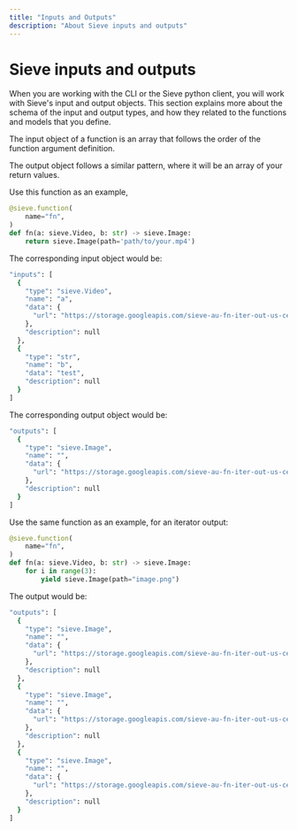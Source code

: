 ```yaml
---
title: "Inputs and Outputs"
description: "About Sieve inputs and outputs"
---
```


# Sieve inputs and outputs

When you are working with the CLI or the Sieve python client, you will work with Sieve's input and output objects. This section explains more about the schema of the input and output types, and how they related to the functions and models that you define. 

The input object of a function is an array that follows the order of the function argument definition. 

The output object follows a similar pattern, where it will be an array of your return values.

Use this function as an example, 

```python
@sieve.function(
    name="fn",
)
def fn(a: sieve.Video, b: str) -> sieve.Image:
    return sieve.Image(path='path/to/your.mp4') 
```


The corresponding input object would be: 

```bash
"inputs": [
  {
    "type": "sieve.Video",
    "name": "a",
    "data": {
      "url": "https://storage.googleapis.com/sieve-au-fn-iter-out-us-central1-public-file-upload-bucket/0d5fbb11-5bea-48f8-baf8-28e82c06d31f/7ec9d405-85ee-49d4-aef2-08d39e2b1e26-input-target_audio"
    },
    "description": null
  },
  {
    "type": "str",
    "name": "b",
    "data": "test",
    "description": null
  }
]
```

The corresponding output object would be: 
```bash
"outputs": [
  {
    "type": "sieve.Image",
    "name": "",
    "data": {
      "url": "https://storage.googleapis.com/sieve-au-fn-iter-out-us-central1-public-file-upload-bucket/0d5fbb11-5bea-48f8-baf8-28e82c06d31f/7ec9d405-85ee-49d4-aef2-08d39e2b1e26-input-target_audio"
    },
    "description": null
  }
]
```


Use the same function as an example, for an iterator output:

```python
@sieve.function(
    name="fn",
)
def fn(a: sieve.Video, b: str) -> sieve.Image:
    for i in range(3): 
        yield sieve.Image(path="image.png")

```

The output would be: 
```bash
"outputs": [
  {
    "type": "sieve.Image",
    "name": "",
    "data": {
      "url": "https://storage.googleapis.com/sieve-au-fn-iter-out-us-central1-public-file-upload-bucket/0d5fbb11-5bea-48f8-baf8-28e82c06d31f/7ec9d405-85ee-49d4-aef2-08d39e2b1e26-input-target_audio"
    },
    "description": null
  },
  {
    "type": "sieve.Image",
    "name": "",
    "data": {
      "url": "https://storage.googleapis.com/sieve-au-fn-iter-out-us-central1-public-file-upload-bucket/0d5fbb11-5bea-48f8-baf8-28e82c06d31f/7ec9d405-85ee-49d4-aef2-08d39e2b1e26-input-target_audio"
    },
    "description": null
  },
  {
    "type": "sieve.Image",
    "name": "",
    "data": {
      "url": "https://storage.googleapis.com/sieve-au-fn-iter-out-us-central1-public-file-upload-bucket/0d5fbb11-5bea-48f8-baf8-28e82c06d31f/7ec9d405-85ee-49d4-aef2-08d39e2b1e26-input-target_audio"
    },
    "description": null
  }
]
```
